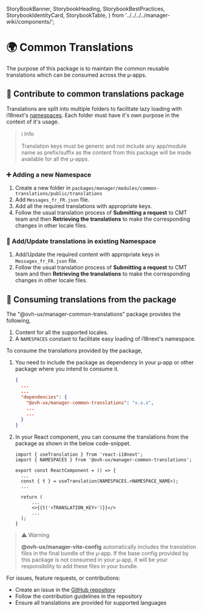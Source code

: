   StoryBookBanner,
  StorybookHeading,
  StorybookBestPractices,
  StorybookIdentityCard,
  StorybookTable,
} from '../../../../manager-wiki/components/';


<Meta title="Core/common-translations/Overview" />

# 🌍 Common Translations

<StorybookHeading label="Overview" level={2} />

The purpose of this package is to maintain the common reusable translations which can be consumed across the µ-apps.

## 📝 Contribute to common translations package

Translations are split into multiple folders to facilitate lazy loading with i18next's [namespaces](https://www.i18next.com/principles/namespaces). Each folder must have it's own purpose in the context of it's usage.

> ℹ️ Info
>
> Translation keys must be generic and not include any app/module name as prefix/suffix as the content from this package will be made available for all the µ-apps.

### ➕ Adding a new Namespace

1. Create a new folder in `packages/manager/modules/common-translations/public/translations`
2. Add `Messages_fr_FR.json` file.
3. Add all the required translations with appropriate keys. 
4. Follow the usual translation process of **Submitting a request** to CMT team and then **Retrieving the translations** to make the corresponding changes in other locale files.

### 🔄 Add/Update translations in existing Namespace

1. Add/Update the required content with appropriate keys in `Messages_fr_FR.json` file.
2. Follow the usual translation process of **Submitting a request** to CMT team and then **Retrieving the translations** to make the corresponding changes in other locale files.

## 🚀 Consuming translations from the package

The "@ovh-ux/manager-common-translations" package provides the following,

1. Content for all the supported locales.
2. A `NAMESPACES` constant to facilitate easy loading of i18next's namespace.

To consume the translations provided by the package,

1. You need to include the package as dependency in your µ-app or other package where you intend to consume it.

    ```json
    {
      ...
      ...
      "dependencies": {
        "@ovh-ux/manager-common-translations": "x.x.x",
        ...
        ...
      }
    }
    ```

2. In your React component, you can consume the translations from the package as shown in the below code-snippet.

    ```
    import { useTranslation } from 'react-i18next';
    import { NAMESPACES } from '@ovh-ux/manager-common-translations';

    export const ReactComponent = () => {
      ...
      const { t } = useTranslation(NAMESPACES.<NAMESPACE_NAME>);
      ...

      return (
          ...
          <>{{t('<TRANSLATION_KEY>')}}</>
          ...
      );
    }
    ```

> ⚠️ Warning
>
> **@ovh-ux/manager-vite-config** automatically includes the translation files in the final bundle of the µ-app. If the base config provided by this package is not consumed in your µ-app, it will be your responsibility to add these files in your bundle.


<StorybookHeading label="Support" level={2} />

For issues, feature requests, or contributions:
- Create an issue in the [GitHub repository](https://github.com/ovh/manager)
- Follow the contribution guidelines in the repository
- Ensure all translations are provided for supported languages

